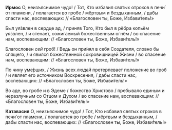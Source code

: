 **Ирмос** О, неизъяснимое чудо! / Тот, Кто избавил святых отроков в печи́ от пламени, / полагается во гробе / мёртвым и бездыханным, / дабы спасти нас, воспевающих: // «Благословен ты, Боже, Избави́тель!»

Был уя́звлен в сердце ад, / приняв Того, Кто был в рёбра копьём уя́звлен, / и стенает, сожигаемый божественным огнём / во спасение нам, воспевающим: // «Благословен ты, Боже, Избави́тель!»

Благословен *сей* гроб! / Ведь он при́нял в себя Создателя, словно бы спящего, / и явился божественной сокровищницей Жизни / во спасение нам, воспевающим: // «Благословен ты, Боже, Избави́тель!»

По чину уме́рших, / Жизнь всех *людей* претерпевает положение во гроб / и являет его источником Воскресения, / дабы спасти нас, воспевающих: // «Благословен ты, Боже, Избави́тель!»

Во аде, во гробе и в Эдеме / божество Христово / пребывало единым и неразлучным со Отцом и Духом / во спасение нам, воспевающим: // «Благословен ты, Боже, Избави́тель!»

**Катавасия** О, неизъяснимое чудо! / Тот, Кто избавил святых отроков в печи́ от пламени, / полагается во гробе / мёртвым и бездыханным, / дабы спасти нас, воспевающих: // «Благословен ты, Боже, Избави́тель!»
